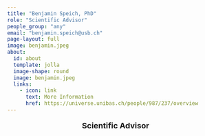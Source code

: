 ```yaml
---
title: "Benjamin Speich, PhD"
role: "Scientific Advisor"
people_group: "any"
email: "benjamin.speich@usb.ch"
page-layout: full
image: benjamin.jpeg
about: 
  id: about
  template: jolla
  image-shape: round
  image: benjamin.jpeg
  links:
    - icon: link
      text: More Information
      href: https://universe.unibas.ch/people/987/237/overview 
---
```


<div style="text-align: center;">
  <p style="font-size: 18px; font-weight: bold;">Scientific Advisor</p>
</div>